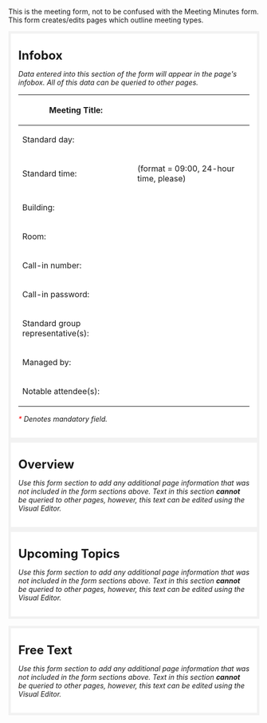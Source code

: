 <noinclude>
This is the meeting form, not to be confused with the Meeting Minutes form. This form creates/edits pages which outline meeting types.

{{Button|TITLE=Add Meeting Page|LINK=Special:FormEdit/Meeting}}
{{Form
|HAS TEMPLATES=
|DESCRIPTION=Creates/edits Meeting pages which supplies details on that specific type of meeting.
|CLASS=
|HIGH USE=
|FORM DEFINES NAME=
}}
</noinclude><includeonly>{{{info|page name=<Meeting[Meeting title]>}}}
<div id="wikiPreview" style="display: none; padding-bottom: 25px; margin-bottom: 25px; border-bottom: 1px solid #AAAAAA;"></div>
{{{for template|Meeting}}}
<div style="background-color: #ffffff; padding:15px; border:5px solid #f2f2f2;">
<p style="padding:5px; border-left: 10px solid #33ccff; background-color: #e6f9ff;"><font size="5">'''Infobox'''</font></p>
''Data entered into this section of the form will appear in the page's infobox. All of this data can be queried to other pages.'' 
{| class="formtable"
! Meeting Title:
| {{{field|Meeting title|mandatory|input type=text}}}
|-
! Standard day:
| {{{field|Standard day}}}
|-
! Standard time:
| {{{field|Standard time|input type=text|placeholder=HH:MM}}} (format = 09:00, 24-hour time, please)
|-
! Building:
| {{{field|Building|input type=text}}}
|-
! Room:
| {{{field|Room|input type=text}}}
|-
! Call-in number:
| {{{field|Call-in number|input type=text}}}
|-
! Call-in password:
| {{{field|Call-in password|input type=text}}}
|-
! Standard group representative(s):
| {{{field|Standard group representative(s)|input type=textarea with autocomplete|values from category=Person}}}
|-
! Managed by:
| {{{field|Managed by cadre(s)|input type=text}}}
|-
! Notable attendee(s):
| {{{field|Notable attendee(s)|input type=tokenizes|values from category=Person}}}
|}

''<font style="color:red;">*</font> Denotes mandatory field.''
</div>
<div style="background-color: #ffffff; padding:15px; border:5px solid #f2f2f2;">
<p style="padding:5px; border-left: 10px solid 	#33ccff; background-color: #e6f9ff;"><font size="5">'''Overview'''</font></p>
''Use this form section to add any additional page information that was not included in the form sections above. Text in this section '''cannot''' be queried to other pages, however, this text can be edited using the Visual Editor.''
{{{field|Overview|input type=textarea}}}
</div>
<div style="background-color: #ffffff; padding:15px; border:5px solid #f2f2f2;">
<p style="padding:5px; border-left: 10px solid 	#33ccff; background-color: #e6f9ff;"><font size="5">'''Upcoming Topics'''</font></p>
''Use this form section to add any additional page information that was not included in the form sections above. Text in this section '''cannot''' be queried to other pages, however, this text can be edited using the Visual Editor.''
{{{field|UPCOMING TOPICS|input type=textarea|placeholder=Leave this blank if you don't have any upcoming topics}}}
</div>
{{{end template}}}

<div style="background-color: #ffffff; padding:15px; border:5px solid #f2f2f2;">
<p style="padding:5px; border-left: 10px solid 	#33ff33; background-color: #e5ffe5;"><font size="5">'''Free Text'''</font></p>
''Use this form section to add any additional page information that was not included in the form sections above. Text in this section '''cannot''' be queried to other pages, however, this text can be edited using the Visual Editor.''
{{{standard input|free text|editor|rows=20}}}
</div>

{{{standard input|summary}}}

{{{standard input|minor edit}}} {{{standard input|watch}}}

{{{standard input|save}}} {{{standard input|preview}}} {{{standard input|changes}}} {{{standard input|cancel}}}
</includeonly>